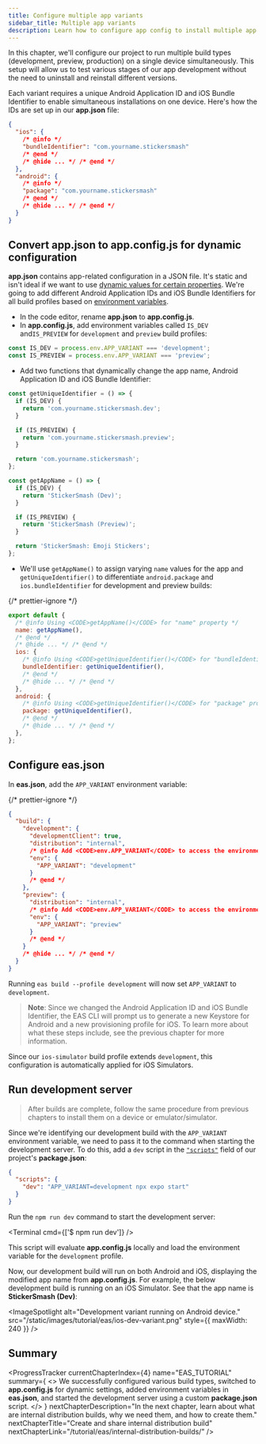 ```yaml
---
title: Configure multiple app variants
sidebar_title: Multiple app variants
description: Learn how to configure app config to install multiple app variants on a single device.
---
```



In this chapter, we'll configure our project to run multiple build types (development, preview, production) on a single device simultaneously. This setup will allow us to test various stages of our app development without the need to uninstall and reinstall different versions.

Each variant requires a unique Android Application ID and iOS Bundle Identifier to enable simultaneous installations on one device. Here's how the IDs are set up in our **app.json** file:

```json app.json
{
  "ios": {
    /* @info */
    "bundleIdentifier": "com.yourname.stickersmash"
    /* @end */
    /* @hide ... */ /* @end */
  },
  "android": {
    /* @info */
    "package": "com.yourname.stickersmash"
    /* @end */
    /* @hide ... */ /* @end */
  }
}
```

<Step label="1">

## Convert app.json to app.config.js for dynamic configuration

**app.json** contains app-related configuration in a JSON file. It's static and isn't ideal if we want to use [dynamic values for certain properties](/workflow/configuration/#dynamic-configuration). We're going to add different Android Application IDs and iOS Bundle Identifiers for all build profiles based on [environment variables](/workflow/configuration/#switching-configuration-based-on-the-environment).

- In the code editor, rename **app.json** to **app.config.js**.
- In **app.config.js**, add environment variables called `IS_DEV` and`IS_PREVIEW` for `development` and `preview` build profiles:

```js app.config.js
const IS_DEV = process.env.APP_VARIANT === 'development';
const IS_PREVIEW = process.env.APP_VARIANT === 'preview';
```

- Add two functions that dynamically change the app name, Android Application ID and iOS Bundle Identifier:

```js app.config.js
const getUniqueIdentifier = () => {
  if (IS_DEV) {
    return 'com.yourname.stickersmash.dev';
  }

  if (IS_PREVIEW) {
    return 'com.yourname.stickersmash.preview';
  }

  return 'com.yourname.stickersmash';
};

const getAppName = () => {
  if (IS_DEV) {
    return 'StickerSmash (Dev)';
  }

  if (IS_PREVIEW) {
    return 'StickerSmash (Preview)';
  }

  return 'StickerSmash: Emoji Stickers';
};
```

- We'll use `getAppName()` to assign varying `name` values for the app and `getUniqueIdentifier()` to differentiate `android.package` and `ios.bundleIdentifier` for development and preview builds:

{/* prettier-ignore */}
```js app.config.js
export default {
  /* @info Using <CODE>getAppName()</CODE> for "name" property */
  name: getAppName(),
  /* @end */
  /* @hide ... */ /* @end */
  ios: {
    /* @info Using <CODE>getUniqueIdentifier()</CODE> for "bundleIdentifier" property */
    bundleIdentifier: getUniqueIdentifier(),
    /* @end */
    /* @hide ... */ /* @end */
  },
  android: {
    /* @info Using <CODE>getUniqueIdentifier()</CODE> for "package" property */
    package: getUniqueIdentifier(),
    /* @end */
    /* @hide ... */ /* @end */
  },
};
```

</Step>

<Step label="2">

## Configure eas.json

In **eas.json**, add the `APP_VARIANT` environment variable:

{/* prettier-ignore */}
```json eas.json|collapseHeight=440
{
  "build": {
    "development": {
      "developmentClient": true,
      "distribution": "internal",
      /* @info Add <CODE>env.APP_VARIANT</CODE> to access the environment variable for the build profile*/
      "env": {
        "APP_VARIANT": "development"
      }
      /* @end */
    },
    "preview": {
      "distribution": "internal",
      /* @info Add <CODE>env.APP_VARIANT</CODE> to access the environment variable for the build profile*/
      "env": {
        "APP_VARIANT": "preview"
      }
      /* @end */
    }
    /* @hide ... */ /* @end */
  }
}
```

Running `eas build --profile development` will now set `APP_VARIANT` to `development`.

> **Note**: Since we changed the Android Application ID and iOS Bundle Identifier, the EAS CLI will prompt us to generate a new Keystore for Android and a new provisioning profile for iOS. To learn more about what these steps include, see the previous chapter for more information.

Since our `ios-simulator` build profile extends `development`, this configuration is automatically applied for iOS Simulators.

</Step>

<Step label="3">

## Run development server

> After builds are complete, follow the same procedure from previous chapters to install them on a device or emulator/simulator.

Since we're identifying our development build with the `APP_VARIANT` environment variable, we need to pass it to the command when starting the development server. To do this, add a `dev` script in the [`"scripts"`](https://docs.npmjs.com/cli/v10/using-npm/scripts) field of our project's **package.json**:

```json package.json
{
  "scripts": {
    "dev": "APP_VARIANT=development npx expo start"
  }
}
```

Run the `npm run dev` command to start the development server:

<Terminal cmd={['$ npm run dev']} />

This script will evaluate **app.config.js** locally and load the environment variable for the `development` profile.

Now, our development build will run on both Android and iOS, displaying the modified app name from **app.config.js**. For example, the below development build is running on an iOS Simulator. See that the app name is **StickerSmash (Dev)**:

<ImageSpotlight
  alt="Development variant running on Android device."
  src="/static/images/tutorial/eas/ios-dev-variant.png"
  style={{ maxWidth: 240 }}
/>

</Step>

## Summary

<ProgressTracker
  currentChapterIndex={4}
  name="EAS_TUTORIAL"
  summary={
    <>
      We successfully configured various build types, switched to <strong>app.config.js</strong> for
      dynamic settings, added environment variables in <strong>eas.json</strong>, and started the
      development server using a custom <strong>package.json</strong> script.
    </>
  }
  nextChapterDescription="In the next chapter, learn about what are internal distribution builds, why we need them, and how to create them."
  nextChapterTitle="Create and share internal distribution build"
  nextChapterLink="/tutorial/eas/internal-distribution-builds/"
/>
